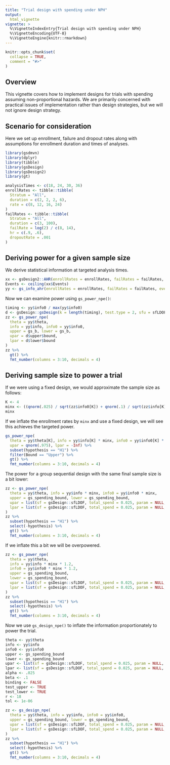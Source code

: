 ```yaml
---
title: "Trial design with spending under NPH"
output:
  html_vignette
vignette: >
  %\VignetteIndexEntry{Trial design with spending under NPH}
  %\VignetteEncoding{UTF-8}
  %\VignetteEngine{knitr::rmarkdown}
---
```


```r
knitr::opts_chunk$set(
  collapse = TRUE,
  comment = "#>"
)
```

## Overview

This vignette covers how to implement designs for trials with spending assuming non-proportional hazards.
We are primarily concerned with practical issues of implementation rather than design strategies, but we will not ignore design strategy.

## Scenario for consideration

Here we set up enrollment, failure and dropout rates along with assumptions for enrollment duration and times of analyses.

```r
library(gsdmvn)
library(dplyr)
library(tibble)
library(gsDesign)
library(gsDesign2)
library(gt)
```

```r
analysisTimes <- c(18, 24, 30, 36)
enrollRates <- tibble::tibble(
  Stratum = "All",
  duration = c(2, 2, 2, 6),
  rate = c(8, 12, 16, 24)
)
failRates <- tibble::tibble(
  Stratum = "All",
  duration = c(3, 100),
  failRate = log(2) / c(8, 14),
  hr = c(.9, .6),
  dropoutRate = .001
)
```

## Deriving power for a given sample size

We derive statistical information at targeted analysis times.

```r
xx <- gsDesign2::AHR(enrollRates = enrollRates, failRates = failRates, totalDuration = analysisTimes)
Events <- ceiling(xx$Events)
yy <- gs_info_ahr(enrollRates = enrollRates, failRates = failRates, events = Events)
```

Now we can examine power using `gs_power_npe()`:

```r
timing <- yy$info0 / max(yy$info0)
d <- gsDesign::gsDesign(k = length(timing), test.type = 2, sfu = sfLDOF, alpha = .025, timing = timing)
zz <- gs_power_npe(
  theta = yy$theta, 
  info = yy$info, info0 = yy$info0,
  upper = gs_b, lower = gs_b,
  upar = d$upper$bound,
  lpar = d$lower$bound
)
zz %>% 
  gt() %>% 
  fmt_number(columns = 3:10, decimals = 4)
```

## Deriving sample size to power a trial

If we were using a fixed design, we would approximate the sample size as follows:

```r
K <- 4
minx <- ((qnorm(.025) / sqrt(zz$info0[K]) + qnorm(.1) / sqrt(zz$info[K])) / zz$theta[K])^2
minx
```

If we inflate the enrollment rates by `minx` and use a fixed design, we will see this achieves the targeted power.

```r
gs_power_npe(
  theta = yy$theta[K], info = yy$info[K] * minx, info0 = yy$info0[K] * minx,
  upar = qnorm(.975), lpar = -Inf) %>%
  subset(hypothesis == "H1") %>% 
  filter(Bound == "Upper") %>%
  gt() %>% 
  fmt_number(columns = 3:10, decimals = 4)
```

The power for a group sequential design with the same final sample size is a bit lower:

```r
zz <- gs_power_npe(
  theta = yy$theta, info = yy$info * minx, info0 = yy$info0 * minx,
  upper = gs_spending_bound, lower = gs_spending_bound,
  upar = list(sf = gsDesign::sfLDOF, total_spend = 0.025, param = NULL, timing = NULL),
  lpar = list(sf = gsDesign::sfLDOF, total_spend = 0.025, param = NULL, timing = NULL)
)
zz %>% 
  subset(hypothesis == "H1") %>% 
  select(-hypothesis) %>% 
  gt() %>% 
  fmt_number(columns = 3:10, decimals = 4)
```

If we inflate this a bit we will be overpowered.

```r
zz <- gs_power_npe(
  theta = yy$theta, 
  info = yy$info * minx * 1.2, 
  info0 = yy$info0 * minx * 1.2,
  upper = gs_spending_bound, 
  lower = gs_spending_bound,
  upar = list(sf = gsDesign::sfLDOF, total_spend = 0.025, param = NULL, timing = NULL),
  lpar = list(sf = gsDesign::sfLDOF, total_spend = 0.025, param = NULL, timing = NULL)
)
zz %>% 
  subset(hypothesis == "H1") %>% 
  select(-hypothesis) %>% 
  gt() %>% 
  fmt_number(columns = 3:10, decimals = 4)
```

Now we use `gs_design_npe()` to inflate the information proportionately to power the trial.

```r
theta <- yy$theta
info <- yy$info
info0 <- yy$info0
upper <- gs_spending_bound
lower <- gs_spending_bound
upar <- list(sf = gsDesign::sfLDOF, total_spend = 0.025, param = NULL, timing = NULL)
lpar <- list(sf = gsDesign::sfLDOF, total_spend = 0.025, param = NULL, timing = NULL)
alpha <- .025
beta <- .1
binding <- FALSE
test_upper <- TRUE
test_lower <- TRUE
r <- 18
tol <- 1e-06

zz <- gs_design_npe(
  theta = yy$theta, info = yy$info, info0 = yy$info0,
  upper = gs_spending_bound, lower = gs_spending_bound,
  upar = list(sf = gsDesign::sfLDOF, total_spend = 0.025, param = NULL, timing = NULL),
  lpar = list(sf = gsDesign::sfLDOF, total_spend = 0.025, param = NULL, timing = NULL)
)
zz %>% 
  subset(hypothesis == "H1") %>% 
  select(-hypothesis) %>% 
  gt() %>% 
  fmt_number(columns = 3:10, decimals = 4)
```

